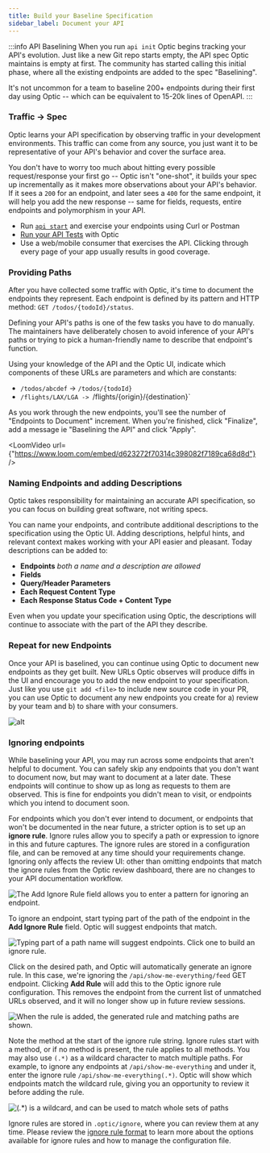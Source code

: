```yaml
---
title: Build your Baseline Specification
sidebar_label: Document your API
---
```


:::info API Baselining
When you run `api init` Optic begins tracking your API's evolution. Just like a new Git repo starts empty, the API spec Optic maintains is empty at first. The community has started calling this initial phase, where all the existing endpoints are added to the spec "Baselining".

It's not uncommon for a team to baseline 200+ endpoints during their first day using Optic -- which can be equivalent to 15-20k lines of OpenAPI.
:::

### Traffic → Spec

Optic learns your API specification by observing traffic in your development environments. This traffic can come from any source, you just want it to be representative of your API's behavior and cover the surface area.

You don't have to worry too much about hitting every possible request/response your first go -- Optic isn't "one-shot", it builds your spec up incrementally as it makes more observations about your API's behavior. If it sees a `200` for an endpoint, and later sees a `400` for the same endpoint, it will help you add the new response -- same for fields, requests, entire endpoints and polymorphism in your API.

- Run [`api start`](/docs) and exercise your endpoints using Curl or Postman
- [Run your API Tests](/docs/get-started/testing) with Optic
- Use a web/mobile consumer that exercises the API. Clicking through every page of your app usually results in good coverage.

### Providing Paths
After you have collected some traffic with Optic, it's time to document the endpoints they represent. Each endpoint is defined by its pattern and HTTP method: `GET /todos/{todoId}/status`.

Defining your API's paths is one of the few tasks you have to do manually. The maintainers have deliberately chosen to avoid inference of your API's paths or trying to pick a human-friendly name to describe that endpoint's function.

Using your knowledge of the API and the Optic UI, indicate which components of these URLs are parameters and which are constants:
- `/todos/abcdef` -> `/todos/{todoId}`
- `/flights/LAX/LGA -> `/flights/{origin}/{destination}`

As you work through the new endpoints, you'll see the number of "Endpoints to Document" increment. When you're finished, click "Finalize", add a message ie "Baselining the API" and click "Apply".


<LoomVideo url={"https://www.loom.com/embed/d623272f70314c398082f7189ca68d8d"} />

### Naming Endpoints and adding Descriptions
Optic takes responsibility for maintaining an accurate API specification, so you can focus on building great software, not writing specs.

You can name your endpoints, and contribute additional descriptions to the specification using the Optic UI. Adding descriptions, helpful hints, and relevant context makes working with your API easier and pleasant. Today descriptions can be added to:

- **Endpoints** *both a name and a description are allowed*
- **Fields**
- **Query/Header Parameters**
- **Each Request Content Type**
- **Each Response Status Code + Content Type**

Even when you update your specification using Optic, the descriptions will continue to associate with the part of the API they describe.

### Repeat for new Endpoints
Once your API is baselined, you can continue using Optic to document new endpoints as they get built. New URLs Optic observes will produce diffs in the UI and encourage you to add the new endpoint to your specification. Just like you use `git add <file>` to include new source code in your PR, you can use Optic to document any new endpoints you create for a) review by your team and b) to share with your consumers.

![alt](../../static/img/big-diff.png)

### Ignoring endpoints

While baselining your API, you may run across some endpoints that aren't helpful to document. You can safely skip any endpoints that you don't want to document now, but may want to document at a later date. These endpoints will continue to show up as long as requests to them are observed. This is fine for endpoints you didn't mean to visit, or endpoints which you intend to document soon.

For endpoints which you don't ever intend to document, or endpoints that won't be documented in the near future, a stricter option is to set up an **ignore rule**. Ignore rules allow you to specify a path or expression to ignore in this and future captures. The ignore rules are stored in a configuration file, and can be removed at any time should your requirements change. Ignoring only affects the review UI: other than omitting endpoints that match the ignore rules from the Optic review dashboard, there are no changes to your API documentation workflow.

![The Add Ignore Rule field allows you to enter a pattern for ignoring an endpoint.](../../static/img/docs/using-ignore-rules.png)

To ignore an endpoint, start typing part of the path of the endpoint in the **Add Ignore Rule** field. Optic will suggest endpoints that match.

![Typing part of a path name will suggest endpoints. Click one to build an ignore rule.](../../static/img/docs/using-ignore-endpoint.png)

Click on the desired path, and Optic will automatically generate an ignore rule. In this case, we're ignoring the `/api/show-me-everything/feed` GET endpoint. Clicking **Add Rule** will add this to the Optic ignore rule configuration. This removes the endpoint from the current list of unmatched URLs observed, and it will no longer show up in future review sessions. 

![When the rule is added, the generated rule and matching paths are shown.](../../static/img/docs/using-ignore-endpoint-rule.png)

Note the method at the start of the ignore rule string. Ignore rules start with a method, or if no method is present, the rule applies to all methods. You may also use `(.*)` as a wildcard character to match multiple paths. For example, to ignore any endpoints at `/api/show-me-everything` and under it, enter the ignore rule `/api/show-me-everything(.*)`. Optic will show which endpoints match the wildcard rule, giving you an opportunity to review it before adding the rule.

![`(.*)` is a wildcard, and can be used to match whole sets of paths](../../static/img/docs/using-ignore-wildcard.png)

Ignore rules are stored in `.optic/ignore`, where you can review them at any time. Please review the [ignore rule format](/docs/using/advanced-configuration#ignoring-api-paths) to learn more about the options available for ignore rules and how to manage the configuration file.